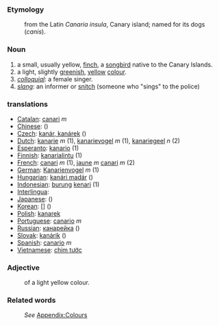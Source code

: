 ===Etymology===
:from the Latin ''Canaria insula'', Canary island; named for its dogs (''canis'').

===Noun===
#a small, usually yellow, [[finch]], a [[songbird]] native to the Canary Islands. 
#a light, slightly [[green]]ish, [[yellow]] [[colour]].
#''[[colloquial]]'': a female singer.
#''[[slang]]'': an informer or [[snitch]] (someone who "sings" to the police)

===translations===

*[[Catalan]]: [[canari]] ''m''
*[[Chinese]]: [[]] ()
*[[Czech]]: [[kanár, kanárek]] ()
*[[Dutch]]: [[kanarie]] ''m'' (1), [[kanarievogel]] ''m'' (1), [[kanariegeel]] ''n'' (2)
*[[Esperanto]]: [[kanario]] (1)
*[[Finnish]]: [[kanarialintu]] (1)
*[[French]]: [[canari]] ''m'' (1), [[jaune]] ''m'' [[canari]] ''m'' (2)
*[[German]]: [[Kanarienvogel]] ''m'' (1)
*[[Hungarian]]: [[kanári madár]] ()
*[[Indonesian]]: [[burung]] [[kenari]] (1)
*[[Interlingua]]: [[]]
*[[Japanese]]: [[]] ()
*[[Korean]]: [[]] [] ()
*[[Polish]]: [[kanarek]]
*[[Portuguese]]: [[canario]] ''m''
*[[Russian]]: [[кaнaрeйкa]] ()
*[[Slovak]]: [[kanárik]] ()
*[[Spanish]]: [[canario]] ''m''
*[[Vietnamese]]: [[chim tước]]

===Adjective===
:of a light yellow colour.

===Related words===
:''See'' [[Wiktionary_Appendix:Colours|Appendix:Colours]]